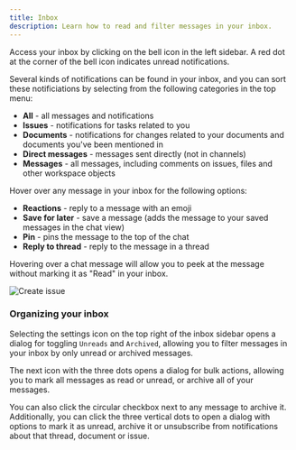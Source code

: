 ```yaml
---
title: Inbox
description: Learn how to read and filter messages in your inbox.
---
```



Access your inbox by clicking on the bell icon in the left sidebar. A red dot at the corner of the bell icon indicates unread notifications.

Several kinds of notifications can be found in your inbox, and you can sort these notificiations by selecting from the following categories in the top menu:
* **All** - all messages and notifications
* **Issues** - notifications for tasks related to you
* **Documents** - notifications for changes related to your documents and documents you've been mentioned in
* **Direct messages** - messages sent directly (not in channels)
* **Messages** - all messages, including comments on issues, files and other workspace objects

Hover over any message in your inbox for the following options:
* **Reactions** - reply to a message with an emoji
* **Save for later** - save a message (adds the message to your saved messages in the chat view)
* **Pin** - pins the message to the top of the chat
* **Reply to thread** - reply to the message in a thread

Hovering over a chat message will allow you to peek at the message without marking it as "Read" in your inbox.

<Image 
src={inboxPeek} 
alt='Create issue' 
inferSize
quality='max'
/>

### Organizing your inbox

Selecting the settings icon on the top right of the inbox sidebar opens a dialog for toggling `Unreads` and `Archived`, allowing you to filter messages in your inbox by only unread or archived messages.

The next icon with the three dots opens a dialog for bulk actions, allowing you to mark all messages as read or unread, or archive all of your messages.

You can also click the circular checkbox next to any message to archive it. Additionally, you can click the three vertical dots to open a dialog with options to mark it as unread, archive it or unsubscribe from notifications about that thread, document or issue.